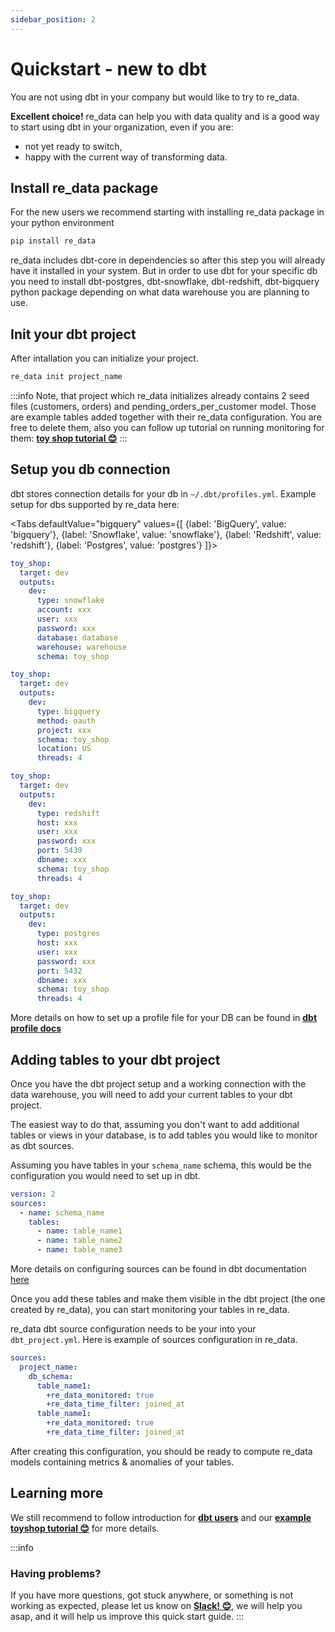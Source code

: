 ```yaml
---
sidebar_position: 2
---
```



# Quickstart - new to dbt

You are not using dbt in your company but would like to try to re_data.

**Excellent choice!** re_data can help you with data quality and is a good way to start using dbt in your organization, even if you are:
 - not yet ready to switch,
 - happy with the current way of transforming data. 

## Install re_data package

For the new users we recommend starting with installing re_data package in your python environment

```bash
pip install re_data
```

re_data includes dbt-core in dependencies so after this step you will already have it installed in your system. But in order to use dbt for your specific db you need to install dbt-postgres, dbt-snowflake, dbt-redshift, dbt-bigquery python package depending on what data warehouse you are planning to use.

## Init your dbt project

After intallation you can initialize your project.

```bash
re_data init project_name
```

:::info
Note, that project which re_data initializes already contains 2 seed files (customers, orders) and pending_orders_per_customer model. Those are example tables added together with their re_data configuration. You are free to delete them, also you can follow up tutorial on running monitoring for them: **[toy shop tutorial 😊](/docs/getting_started/toy_shop/toy_shop_data)**
:::

## Setup you db connection

dbt stores connection details for your db in `~/.dbt/profiles.yml`. Example setup for dbs supported by re_data here:

<Tabs
  defaultValue="bigquery"
  values={[
    {label: 'BigQuery', value: 'bigquery'},
    {label: 'Snowflake', value: 'snowflake'},
    {label: 'Redshift', value: 'redshift'},
    {label: 'Postgres', value: 'postgres'}
  ]}>

  <TabItem value="snowflake">

```yml title=~/.dbt/profiles.yml
toy_shop:
  target: dev
  outputs:
    dev:
      type: snowflake
      account: xxx
      user: xxx
      password: xxx
      database: database
      warehouse: warehouse
      schema: toy_shop
```

</TabItem>

<TabItem value="bigquery">

```yml title=~/.dbt/profiles.yml
toy_shop:
  target: dev
  outputs:
    dev:
      type: bigquery
      method: oauth
      project: xxx
      schema: toy_shop
      location: US
      threads: 4
```
</TabItem>

<TabItem value="redshift">

```yml title=~/.dbt/profiles.yml
toy_shop:
  target: dev
  outputs:
    dev:
      type: redshift
      host: xxx
      user: xxx
      password: xxx
      port: 5439
      dbname: xxx
      schema: toy_shop
      threads: 4
```
</TabItem>

<TabItem value="postgres">

```yml title=~/.dbt/profiles.yml
toy_shop:
  target: dev
  outputs:
    dev:
      type: postgres
      host: xxx
      user: xxx
      password: xxx
      port: 5432
      dbname: xxx
      schema: toy_shop
      threads: 4
```
</TabItem>

</Tabs>

More details on how to set up a profile file for your DB can be found in **[dbt profile docs](https://docs.getdbt.com/reference/profiles.yml)**

## Adding tables to your dbt project

Once you have the dbt project setup and a working connection with the data warehouse, you will need to add your current tables to your dbt project.

The easiest way to do that, assuming you don't want to add additional tables or views in your database, is to add tables you would like to monitor as dbt sources.

Assuming you have tables in your `schema_name` schema, this would be the configuration you would need to set up in dbt.

```yml title="sources/schema.yml"
version: 2
sources:
  - name: schema_name
    tables:
      - name: table_name1
      - name: table_name2
      - name: table_name3
```

More details on configuring sources can be found in dbt documentation [here](https://docs.getdbt.com/docs/building-a-dbt-project/using-sources)

Once you add these tables and make them visible in the dbt project (the one created by re_data), you can start monitoring your tables in re_data.

re_data dbt source configuration needs to be your into your `dbt_project.yml`. Here is example of sources configuration in re_data.


```yml title="dbt_project.yml"
sources:
  project_name:
    db_schema:
      table_name1:
        +re_data_monitored: true
        +re_data_time_filter: joined_at
      table_name1:
        +re_data_monitored: true
        +re_data_time_filter: joined_at
```

After creating this configuration, you should be ready to compute re_data models containing metrics & anomalies of your tables. 

## Learning more

We still recommend to follow introduction for **[dbt users](getting_started/installation/for_dbt_users.md)** and our **[example toyshop tutorial 😊](getting_started/toy_shop/toy_shop_data.mdx)** for more details.

:::info
### Having problems?
If you have more questions, got stuck anywhere, or something is not working as expected, please let us know on **[Slack! 😊](https://www.getre.io/slack)**, we will help you asap, and it will help us improve this quick start guide.
:::